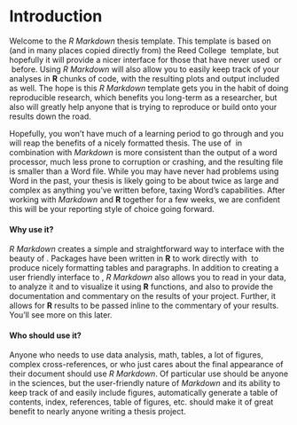 <!-- The {.unnumbered} option here means that the introduction will be "Chapter 0." -->

# Introduction {.unnumbered}

Welcome to the _R Markdown_ thesis template. This template is based on (and in many places copied directly from) the Reed College \LaTeX\ template, but hopefully it will provide a nicer interface for those that have never used \TeX\ or \LaTeX\ before.  Using _R Markdown_ will also allow you to easily keep track of your analyses in **R** chunks of code, with the resulting plots and output included as well.  The hope is this _R Markdown_ template gets you in the habit of doing reproducible research, which benefits you long-term as a researcher, but also will greatly help anyone that is trying to reproduce or build onto your results down the road.

<!--
You'll see \LaTeX\ code here and there, but it won't make up a large chunk of your thesis text.
-->

Hopefully, you won't have much of a learning period to go through and you will reap the benefits of a nicely formatted thesis.  The use of \LaTeX\ in combination with _Markdown_ is more consistent than the output of a word processor, much less prone to corruption or crashing, and the resulting file is smaller than a Word file. While you may have never had problems using Word in the past, your thesis is likely going to be about twice as large and complex as anything you've written before, taxing Word's capabilities.  After working with _Markdown_ and **R** together for a few weeks, we are confident this will be your reporting style of choice going forward.

<!-- 
If you're still on the fence about using _R Markdown_, check out the various tutorials available at <http://www.reed.edu/data-at-reed> or email us at <data@reed.edu>. 
-->

#### Why use it?

_R Markdown_ creates a simple and straightforward way to interface with the beauty of \LaTeX\.  Packages have been written in **R** to work directly with \LaTeX\ to produce nicely formatting tables and paragraphs. In addition to creating a user friendly interface to \LaTeX\, _R Markdown_ also allows you to read in your data, to analyze it and to visualize it using **R** functions, and also to provide the documentation and commentary on the results of your project.  Further, it allows for **R** results to be passed inline to the commentary of your results.  You'll see more on this later.  

<!-- 
Having your code and commentary all together in one place has a plethora of benefits!
-->

#### Who should use it?

Anyone who needs to use data analysis, math, tables, a lot of figures, complex cross-references, or who just cares about the final appearance of their document should use _R Markdown_. Of particular use should be anyone in the sciences, but the user-friendly nature of _Markdown_ and its ability to keep track of and easily include figures, automatically generate a table of contents, index, references, table of figures, etc. should make it of great benefit to nearly anyone writing a thesis project.
